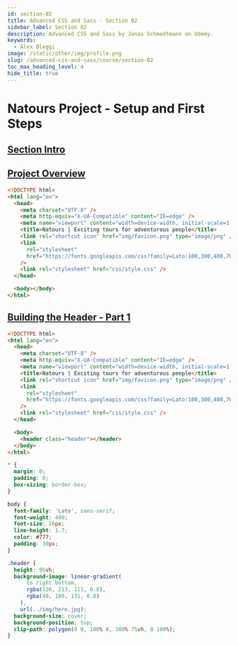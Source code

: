 ```yaml
---
id: section-02
title: Advanced CSS and Sass · Section 02
sidebar_label: Section 02
description: Advanced CSS and Sass by Jonas Schmedtmann on Udemy.
keywords:
  - Alex Bleggi
image: /static/other/img/profile.png
slug: /advanced-css-and-sass/course/section-02
toc_max_heading_level: 4
hide_title: true
---
```



# Natours Project - Setup and First Steps

## [Section Intro](https://www.udemy.com/course/advanced-css-and-sass/learn/lecture/8312906#overview)

## [Project Overview](https://www.udemy.com/course/advanced-css-and-sass/learn/lecture/6968492#overview)

```html {1-17} title="index.html"
<!DOCTYPE html>
<html lang="en">
  <head>
    <meta charset="UTF-8" />
    <meta http-equiv="X-UA-Compatible" content="IE=edge" />
    <meta name="viewport" content="width=device-width, initial-scale=1.0" />
    <title>Natours | Exciting tours for adventurous people</title>
    <link rel="shortcut icon" href="img/favicon.png" type="image/png" />
    <link
      rel="stylesheet"
      href="https://fonts.googleapis.com/css?family=Lato:100,300,400,700,900"
    />
    <link rel="stylesheet" href="css/style.css" />
  </head>

  <body></body>
</html>
```

## [Building the Header - Part 1](https://www.udemy.com/course/advanced-css-and-sass/learn/lecture/8274400#overview)

```html {17} title="index.html"
<!DOCTYPE html>
<html lang="en">
  <head>
    <meta charset="UTF-8" />
    <meta http-equiv="X-UA-Compatible" content="IE=edge" />
    <meta name="viewport" content="width=device-width, initial-scale=1.0" />
    <title>Natours | Exciting tours for adventurous people</title>
    <link rel="shortcut icon" href="img/favicon.png" type="image/png" />
    <link
      rel="stylesheet"
      href="https://fonts.googleapis.com/css?family=Lato:100,300,400,700,900"
    />
    <link rel="stylesheet" href="css/style.css" />
  </head>

  <body>
    <header class="header"></header>
  </body>
</html>
```

```css {1-27} title="css/style.css"
* {
  margin: 0;
  padding: 0;
  box-sizing: border-box;
}

body {
  font-family: 'Lato', sans-serif;
  font-weight: 400;
  font-size: 16px;
  line-height: 1.7;
  color: #777;
  padding: 30px;
}

.header {
  height: 95vh;
  background-image: linear-gradient(
      to right bottom,
      rgba(126, 213, 111, 0.8),
      rgba(40, 180, 131, 0.8)
    ),
    url(../img/hero.jpg);
  background-size: cover;
  background-position: top;
  clip-path: polygon(0 0, 100% 0, 100% 75vh, 0 100%);
}
```
